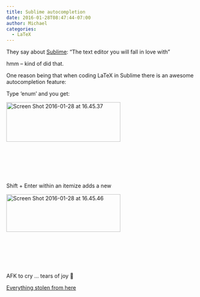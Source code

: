 ```yaml
---
title: Sublime autocompletion
date: 2016-01-28T08:47:44-07:00
author: Michael
categories:
  - LaTeX
---
```

They say about [Sublime](http://www.sublimetext.com/): &#8220;The text editor you will fall in love with&#8221;

hmm &#8211; kind of did that.

One reason being that when coding LaTeX in Sublime there is an awesome autocompletion feature:

Type &#8216;enum&#8217; and you get:

<img class="alignleft size-medium wp-image-431" src="/uploads//2016/01/Screen-Shot-2016-01-28-at-16.45.37-300x104.png" alt="Screen Shot 2016-01-28 at 16.45.37" width="300" height="104" srcset="2016/01/Screen-Shot-2016-01-28-at-16.45.37-300x104.png 300w, 2016/01/Screen-Shot-2016-01-28-at-16.45.37-500x173.png 500w, 2016/01/Screen-Shot-2016-01-28-at-16.45.37.png 730w" sizes="(max-width: 300px) 100vw, 300px" /> 

&nbsp;

&nbsp;

&nbsp;

Shift + Enter within an itemize adds a new \item

<img class="alignleft size-medium wp-image-432" src="/uploads//2016/01/Screen-Shot-2016-01-28-at-16.45.46-300x99.png" alt="Screen Shot 2016-01-28 at 16.45.46" width="300" height="99" srcset="2016/01/Screen-Shot-2016-01-28-at-16.45.46-300x99.png 300w, 2016/01/Screen-Shot-2016-01-28-at-16.45.46-500x165.png 500w, 2016/01/Screen-Shot-2016-01-28-at-16.45.46.png 716w" sizes="(max-width: 300px) 100vw, 300px" /> 

&nbsp;

&nbsp;

&nbsp;

AFK to cry &#8230; tears of joy 🙂

[Everything stolen from here](http://tex.stackexchange.com/questions/222845/how-to-use-the-autocompletion-of-enumerate-in-latexing-sublime-text)